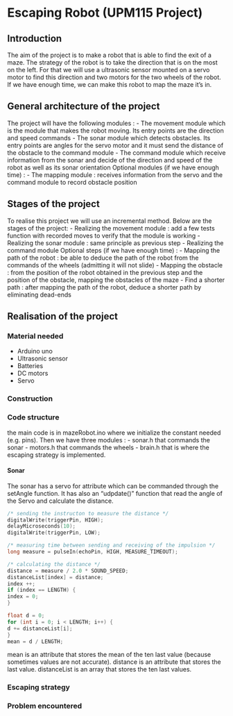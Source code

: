 # Escaping Robot (UPM115 Project)

## Introduction 

The aim of the project is to make a robot that is able to find the exit of a maze. 
The strategy of the robot is to take the direction that is on the most on the left. 
For that we will use a ultrasonic sensor mounted on a servo motor to find this direction and two motors for the two wheels of the robot. 
If we have enough time, we can make this robot to map the maze it’s in.

## General architecture of the project

The project will have the following modules :
- The movement module which is the module that makes the robot moving. Its entry points are the direction and speed commands
- The sonar module which detects obstacles. Its entry points are angles for the servo motor and it must send the distance of the obstacle to the command module
- The command module which receive information from the sonar and decide of the direction and speed of the robot as well as its sonar orientation
Optional modules (if we have enough time) :
- The mapping module : receives information from the servo and the command module to record obstacle position

## Stages of the project

To realise this project we will use an incremental method. Below are the stages of the project:
- Realizing the movement module : add a few tests function with recorded moves to verify that the module is working
- Realizing the sonar module : same principle as previous step
- Realizing the command module
Optional steps (if we have enough time) :
- Mapping the path of the robot : be able to deduce the path of the robot from the commands of the wheels (admitting it will not slide)
- Mapping the obstacle : from the position of the robot obtained in the previous step and the position of the obstacle, mapping the obstacles of the maze
- Find a shorter path : after mapping the path of the robot, deduce a shorter path by eliminating dead-ends


## Realisation of the project

### Material needed
- Arduino uno
- Ultrasonic sensor
- Batteries
- DC motors 
- Servo

### Construction



### Code structure

the main code is in mazeRobot.ino where we initialize the constant needed (e.g. pins). 
Then we have three modules :
- sonar.h  that commands the sonar
- motors.h that commands the wheels
- brain.h that is where the escaping strategy is implemented.

#### Sonar

The sonar has a servo for attribute which can be commanded through the setAngle function.
It has also an "udpdate()" function that read the angle of the Servo and calculate the distance.

```cpp
/* sending the instructon to measure the distance */
digitalWrite(triggerPin, HIGH);
delayMicroseconds(10);
digitalWrite(triggerPin, LOW);

/* measuring time between sending and receiving of the impulsion */
long measure = pulseIn(echoPin, HIGH, MEASURE_TIMEOUT);

/* calculating the distance */
distance = measure / 2.0 * SOUND_SPEED;
distanceList[index] = distance;
index ++;
if (index == LENGTH) {
index = 0;
}

float d = 0;
for (int i = 0; i < LENGTH; i++) {
d += distanceList[i];
}
mean = d / LENGTH;
```

mean is an attribute that stores the mean of the ten last value (because sometimes values are not accurate).
distance is an attribute that stores the last value.
distanceList is an array that stores the ten last values.


### Escaping strategy


### Problem encountered
